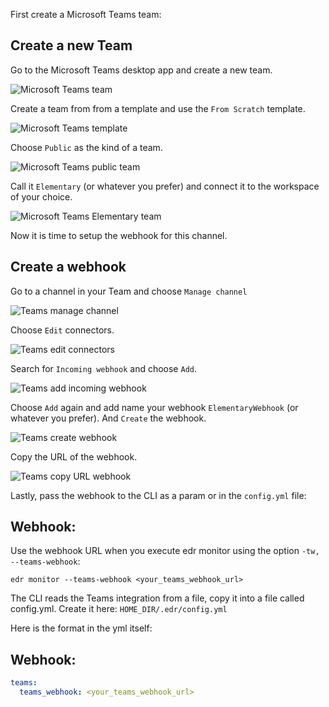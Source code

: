First create a Microsoft Teams team:

<Accordion title="Create a new Team">

## Create a new Team

Go to the Microsoft Teams desktop app and create a new team.

<img
  src="https://res.cloudinary.com/dgxyrldax/image/upload/v1707202577/ghoizqzywicyipr7nbrm.png"
  alt="Microsoft Teams team"
/>

Create a team from from a template and use the `From Scratch` template.

<img
  src="https://res.cloudinary.com/dgxyrldax/image/upload/v1707202897/dhftnz4zc0jsuay6eh2c.png"
  alt="Microsoft Teams template"
/>

Choose `Public` as the kind of a team.

<img
  src="https://res.cloudinary.com/dgxyrldax/image/upload/v1707203017/s2buhk5yncmortzlvge5.png"
  alt="Microsoft Teams public team"
/>

Call it `Elementary` (or whatever you prefer) and connect it to the workspace of your choice.

<img
  src="https://res.cloudinary.com/dgxyrldax/image/upload/v1707203137/jw2wgscz9cruarapmzpj.png"
  alt="Microsoft Teams Elementary team"
/>

</Accordion>

Now it is time to setup the webhook for this channel.

<Accordion title="Create Teams Webhook">

## Create a webhook

Go to a channel in your Team and choose `Manage channel`

<img
  src="https://res.cloudinary.com/dgxyrldax/image/upload/v1707203620/npn3p0tsmdvk723etyxn.png"
  alt="Teams manage channel"
/>

Choose `Edit` connectors.

<img
  src="https://res.cloudinary.com/dgxyrldax/image/upload/v1707203932/utnld7rzvgiwfgumzhtv.png"
  alt="Teams edit connectors"
/>

Search for `Incoming webhook` and choose `Add`.

<img
  src="https://res.cloudinary.com/dgxyrldax/image/upload/v1707204047/esvfhescsxgttanzv3kx.png"
  alt="Teams add incoming webhook"
/>

Choose `Add` again and add name your webhook `ElementaryWebhook` (or whatever you prefer). And `Create` the webhook.

<img
  src="https://res.cloudinary.com/dgxyrldax/image/upload/v1707204465/mcncjpvsnptd0gcsbb21.png"
  alt="Teams create webhook"
/>

Copy the URL of the webhook.

<img
  src="https://res.cloudinary.com/dgxyrldax/image/upload/v1707204718/gkt2uhz2qaow1lm1frnp.png"
  alt="Teams copy URL webhook"
/>

</Accordion>

Lastly, pass the webhook to the CLI as a param or in the `config.yml` file:

<Accordion title="Teams config as CLI params">

## Webhook:

Use the webhook URL when you execute edr monitor using the option `-tw, --teams-webhook`:

```shell
edr monitor --teams-webhook <your_teams_webhook_url>
```

</Accordion>

<Accordion title="Teams config as in config.yml">

The CLI reads the Teams integration from a file, copy it into a file called config.yml.
Create it here: `HOME_DIR/.edr/config.yml`

Here is the format in the yml itself:

## Webhook:

```yml config.yml
teams:
  teams_webhook: <your_teams_webhook_url>
```

</Accordion>
